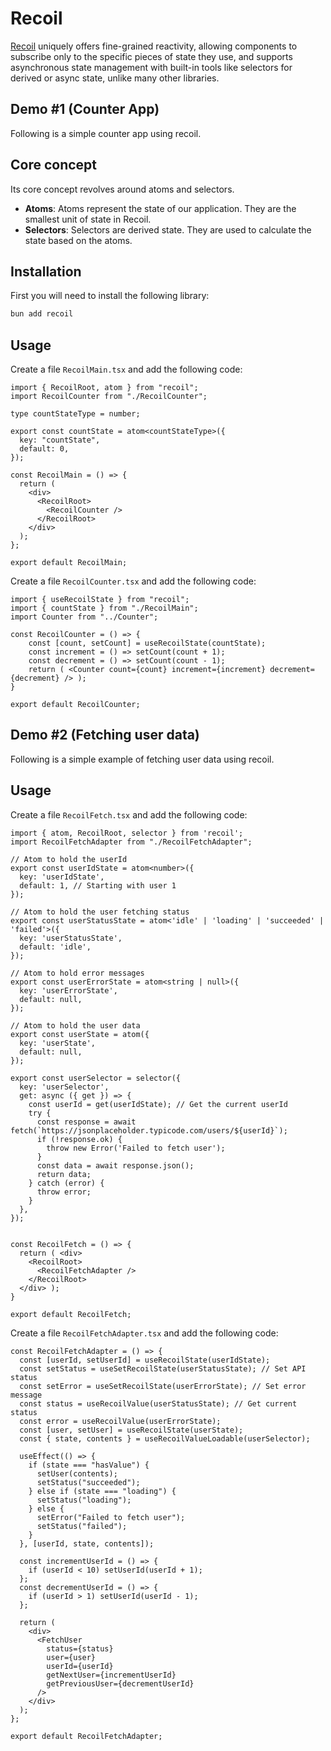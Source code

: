 

# Recoil
[Recoil](https://recoiljs.org/) uniquely offers fine-grained reactivity, allowing components to subscribe only to the specific pieces of state they use, and supports asynchronous state management with built-in tools like selectors for derived or async state, unlike many other libraries.
<div className="mt-4">
  <BadgeLink href="https://recoiljs.org/" label="Docs" />
</div>

## Demo \#1 (Counter App)
Following is a simple counter app using recoil.
<RecoilMain />

## Core concept
Its core concept revolves around atoms and selectors.
* **Atoms**: Atoms represent the state of our application. They are the smallest unit of state in Recoil.
* **Selectors**: Selectors are derived state. They are used to calculate the state based on the atoms.

## Installation
First you will need to install the following library:

```sh
bun add recoil
```

## Usage
Create a file `RecoilMain.tsx` and add the following code:

```tsx showLineNumbers title="RecoilMain.tsx"
import { RecoilRoot, atom } from "recoil";
import RecoilCounter from "./RecoilCounter";

type countStateType = number;

export const countState = atom<countStateType>({
  key: "countState",
  default: 0,
});

const RecoilMain = () => {
  return (
    <div>
      <RecoilRoot>
        <RecoilCounter />
      </RecoilRoot>
    </div>
  );
};

export default RecoilMain;
```

Create a file `RecoilCounter.tsx` and add the following code:

```tsx showLineNumbers title="RecoilCounter.tsx"
import { useRecoilState } from "recoil";
import { countState } from "./RecoilMain";
import Counter from "../Counter";

const RecoilCounter = () => {
    const [count, setCount] = useRecoilState(countState);
    const increment = () => setCount(count + 1);
    const decrement = () => setCount(count - 1);
    return ( <Counter count={count} increment={increment} decrement={decrement} /> );
}

export default RecoilCounter;
```

## Demo \#2 (Fetching user data)
Following is a simple example of fetching user data using recoil.
<RecoilFetch />

## Usage

Create a file `RecoilFetch.tsx` and add the following code:

```tsx showLineNumbers title="RecoilFetch.tsx"
import { atom, RecoilRoot, selector } from 'recoil';
import RecoilFetchAdapter from "./RecoilFetchAdapter";

// Atom to hold the userId
export const userIdState = atom<number>({
  key: 'userIdState',
  default: 1, // Starting with user 1
});

// Atom to hold the user fetching status
export const userStatusState = atom<'idle' | 'loading' | 'succeeded' | 'failed'>({
  key: 'userStatusState',
  default: 'idle',
});

// Atom to hold error messages
export const userErrorState = atom<string | null>({
  key: 'userErrorState',
  default: null,
});

// Atom to hold the user data
export const userState = atom({
  key: 'userState',
  default: null,
});

export const userSelector = selector({
  key: 'userSelector',
  get: async ({ get }) => {
    const userId = get(userIdState); // Get the current userId
    try {
      const response = await fetch(`https://jsonplaceholder.typicode.com/users/${userId}`);
      if (!response.ok) {
        throw new Error('Failed to fetch user');
      }
      const data = await response.json();
      return data;
    } catch (error) {
      throw error;
    }
  },
});


const RecoilFetch = () => {
  return ( <div>
    <RecoilRoot>
      <RecoilFetchAdapter />
    </RecoilRoot>
  </div> );
}
 
export default RecoilFetch;
```

Create a file `RecoilFetchAdapter.tsx` and add the following code:

```tsx showLineNumbers title="RecoilFetchAdapter.tsx"
const RecoilFetchAdapter = () => {
  const [userId, setUserId] = useRecoilState(userIdState);
  const setStatus = useSetRecoilState(userStatusState); // Set API status
  const setError = useSetRecoilState(userErrorState); // Set error message
  const status = useRecoilValue(userStatusState); // Get current status
  const error = useRecoilValue(userErrorState);
  const [user, setUser] = useRecoilState(userState);
  const { state, contents } = useRecoilValueLoadable(userSelector);

  useEffect(() => {
    if (state === "hasValue") {
      setUser(contents);
      setStatus("succeeded");
    } else if (state === "loading") {
      setStatus("loading");
    } else {
      setError("Failed to fetch user");
      setStatus("failed");
    }
  }, [userId, state, contents]);

  const incrementUserId = () => {
    if (userId < 10) setUserId(userId + 1);
  };
  const decrementUserId = () => {
    if (userId > 1) setUserId(userId - 1);
  };

  return (
    <div>
      <FetchUser
        status={status}
        user={user}
        userId={userId}
        getNextUser={incrementUserId}
        getPreviousUser={decrementUserId}
      />
    </div>
  );
};

export default RecoilFetchAdapter;
```